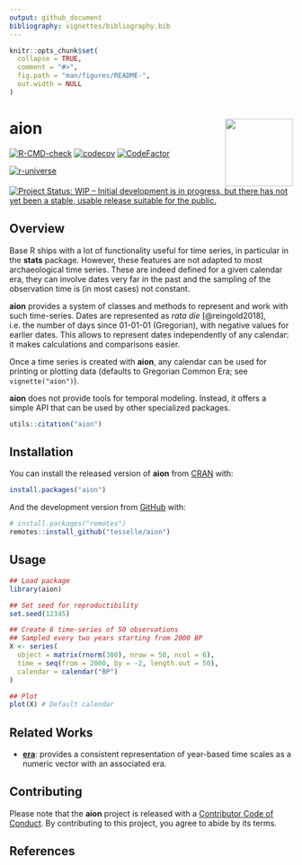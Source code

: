 ```yaml
---
output: github_document
bibliography: vignettes/bibliography.bib
---
```


<!-- README.md is generated from README.Rmd. Please edit that file -->

```r
knitr::opts_chunk$set(
  collapse = TRUE,
  comment = "#>",
  fig.path = "man/figures/README-",
  out.width = NULL
)
```

# aion <img width=120px src="man/figures/logo.png" align="right" />

<!-- badges: start -->
[![R-CMD-check](https://github.com/tesselle/aion/workflows/R-CMD-check/badge.svg)](https://github.com/tesselle/aion/actions)
[![codecov](https://codecov.io/gh/tesselle/aion/branch/main/graph/badge.svg?token=UgoOXsZW86)](https://app.codecov.io/gh/tesselle/aion)
[![CodeFactor](https://www.codefactor.io/repository/github/tesselle/aion/badge/main)](https://www.codefactor.io/repository/github/tesselle/aion/overview/main)

[![r-universe](https://tesselle.r-universe.dev/badges/aion)](https://tesselle.r-universe.dev){.pkgdown-devel}

[![Project Status: WIP – Initial development is in progress, but there has not yet been a stable, usable release suitable for the public.](https://www.repostatus.org/badges/latest/wip.svg)](https://www.repostatus.org/#wip)
<!-- badges: end -->

## Overview

Base R ships with a lot of functionality useful for time series, in particular in the **stats** package. However, these features are not adapted to most archaeological time series. These are indeed defined for a given calendar era, they can involve dates very far in the past and the sampling of the observation time is (in most cases) not constant. 

**aion** provides a system of classes and methods to represent and work with such time-series. Dates are represented as *rata die* [@reingold2018], i.e. the number of days since 01-01-01 (Gregorian), with negative values for earlier dates. This allows to represent dates independently of any calendar: it makes calculations and comparisons easier.

Once a time series is created with **aion**, any calendar can be used for printing or plotting data (defaults to Gregorian Common Era; see `vignette("aion")`).

**aion** does not provide tools for temporal modeling. Instead, it offers a simple API that can be used by other specialized packages.

```r
utils::citation("aion")
```

## Installation

You can install the released version of **aion** from [CRAN](https://CRAN.R-project.org) with:

```r
install.packages("aion")
```

And the development version from [GitHub](https://github.com/) with:

```r
# install.packages("remotes")
remotes::install_github("tesselle/aion")
```

## Usage

```r
## Load package
library(aion)
```

```r
## Set seed for reproductibility
set.seed(12345)

## Create 6 time-series of 50 observations
## Sampled every two years starting from 2000 BP
X <- series(
  object = matrix(rnorm(300), nrow = 50, ncol = 6),
  time = seq(from = 2000, by = -2, length.out = 50),
  calendar = calendar("BP")
)

## Plot
plot(X) # Default calendar
```

## Related Works

* [**era**](https://github.com/joeroe/era): provides a consistent representation of year-based time scales as a numeric vector with an associated era.

## Contributing

Please note that the **aion** project is released with a [Contributor Code of Conduct](https://www.tesselle.org/conduct.html). By contributing to this project, you agree to abide by its terms.

## References
